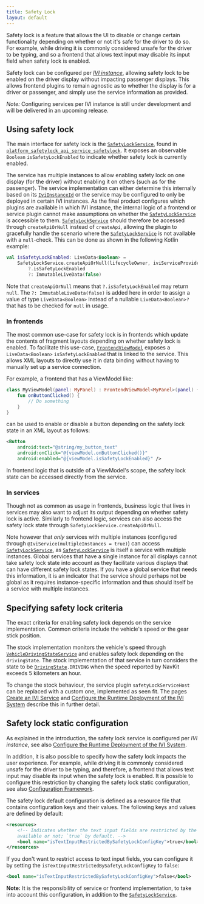 ```yaml
---
title: Safety Lock
layout: default
---
```


Safety lock is a feature that allows the UI to disable or change certain functionality depending on
whether or not it's safe for the driver to do so. For example, while driving it is commonly
considered unsafe for the driver to be typing, and so a frontend that allows text input may disable
its input field when safety lock is enabled.

Safety lock can be configured per
[_IVI instance_](/tomtom-digital-cockpit/documentation/tutorials-and-examples/deployment/configure-the-runtime-deployment-of-the-ivi-system),
allowing safety lock to be enabled on the driver display without impacting passenger displays. This
allows frontend plugins to remain agnostic as to whether the display is for a driver or passenger,
and simply use the service information as provided.

_Note:_ Configuring services per IVI instance is still under development and will be delivered in
an upcoming release.

## Using safety lock

The main interface for safety lock is the [`SafetyLockService`](TTIVI_PLATFORM_API), found in
[`platform_safetylock_api_service_safetylock`](TTIVI_PLATFORM_API). It exposes an observable `Boolean`
`isSafetyLockEnabled` to indicate whether safety lock is currently enabled.

The service has multiple instances to allow enabling safety lock on one display (for the driver)
without enabling it on others (such as for the passenger). The service implementation can either
determine this internally based on its [`IviInstanceId`](TTIVI_PLATFORM_API) or the service may be
configured to only be deployed in certain IVI instances. As the final product configures which
plugins are available in which IVI instance, the internal logic of a frontend or service plugin
cannot make assumptions on whether the [`SafetyLockService`](TTIVI_PLATFORM_API) is accessible to
them. [`SafetyLockService`](TTIVI_PLATFORM_API) should therefore be accessed through `createApiOrNull`
instead of `createApi`, allowing the plugin to gracefully handle the scenario where the
[`SafetyLockService`](TTIVI_PLATFORM_API) is not available with a `null`-check. This can be done as
shown in the following Kotlin example:

```kotlin
val isSafetyLockEnabled: LiveData<Boolean> =
    SafetyLockService.createApiOrNull(lifecycleOwner, iviServiceProvider)
        ?.isSafetyLockEnabled
        ?: ImmutableLiveData(false)
```

Note that `createApiOrNull` means that `?.isSafetyLockEnabled` may return `null`. The
`?: ImmutableLiveData(false)` is added here in order to assign a value of type `LiveData<Boolean>`
instead of a nullable `LiveData<Boolean>?` that has to be checked for `null` in usage.

### In frontends

The most common use-case for safety lock is in frontends which update the contents of fragment
layouts depending on whether safety lock is enabled. To facilitate this use-case,
[`FrontendViewModel`](TTIVI_PLATFORM_API) exposes a `LiveData<Boolean>` `isSafetyLockEnabled` that is
linked to the service. This allows XML layouts to directly use it in data binding without having to
manually set up a service connection.

For example, a frontend that has a ViewModel like:

```kotlin
class MyViewModel(panel: MyPanel) : FrontendViewModel<MyPanel>(panel) {
    fun onButtonClicked() {
        // Do something
    }
}
```

can be used to enable or disable a button depending on the safety lock state in an XML layout as
follows:

```xml
<Button
    android:text="@string/my_button_text"
    android:onClick="@{viewModel.onButtonClicked()}"
    android:enabled="@{viewModel.isSafetyLockEnabled}" />
```

In frontend logic that is outside of a ViewModel's scope, the safety lock state can be accessed
directly from the service.

### In services

Though not as common as usage in frontends, business logic that lives in services may also want to
adjust its output depending on whether safety lock is active. Similarly to frontend logic, services
can also access the safety lock state through `SafetyLockService.createApiOrNull`.

Note however that _only_ services with multiple instances (configured through
`@IviService(multipleInstances = true)`) can access [`SafetyLockService`](TTIVI_PLATFORM_API), as
[`SafetyLockService`](TTIVI_PLATFORM_API) is itself a service with multiple instances. Global services
that have a single instance for all displays cannot take safety lock state into account as they
facilitate various displays that can have different safety lock states. If you have a global service
that needs this information, it is an indicator that the service should perhaps not be global as it
requires instance-specific information and thus should itself be a service with multiple instances.

## Specifying safety lock criteria

The exact criteria for enabling safety lock depends on the service implementation. Common criteria
include the vehicle's speed or the gear stick position.

The stock implementation monitors the vehicle's speed through
[`VehicleDrivingStateService`](TTIVI_PLATFORM_API) and enables safety lock depending on the
`drivingState`. The stock implementation of that service in turn considers the state to be
[`DrivingState`](TTIVI_PLATFORM_API)`.DRIVING` when the speed reported by NavKit exceeds 5
kilometers an hour.

To change the stock behaviour, the service plugin `safetyLockServiceHost` can be replaced with a
custom one, implemented as seen fit. The pages
[Create an IVI Service](/tomtom-digital-cockpit/documentation/tutorials-and-examples/basics/create-an-ivi-service)
and
[Configure the Runtime Deployment of the IVI System](/tomtom-digital-cockpit/documentation/tutorials-and-examples/deployment/configure-the-runtime-deployment-of-the-ivi-system)
describe this in further detail.

## Safety lock static configuration

As explained in the introduction, the safety lock service is configured per _IVI instance_, see also
[Configure the Runtime Deployment of the IVI System](/tomtom-digital-cockpit/documentation/tutorials-and-examples/deployment/configure-the-runtime-deployment-of-the-ivi-system).

In addition, it is also possible to specify how the safety lock impacts the user experience.
For example, while driving it is commonly considered unsafe for the driver to be typing,
and therefore, a frontend that allows text input may disable its input when the safety lock is
enabled. It is possible to configure this restriction by changing the safety lock static
configuration, see also [Configuration Framework](/tomtom-digital-cockpit/documentation/development/platform-domains/configuration-framework).

The safety lock default configuration is defined as a resource file that contains configuration
keys and their values. The following keys and values are defined by default:

```xml
<resources>
    <!-- Indicates whether the text input fields are restricted by the safety lock mode when
    available or not; `true` by default. -->
    <bool name="isTextInputRestrictedBySafetyLockConfigKey">true</bool>
</resources>
```

If you don't want to restrict access to text input fields, you can configure it by setting the
`isTextInputRestrictedBySafetyLockConfigKey` to `false`:

```xml
<bool name="isTextInputRestrictedBySafetyLockConfigKey">false</bool>
```

__Note:__ It is the responsibility of service or frontend implementation, to take into account this
configuration, in addition to the [`SafetyLockService`](TTIVI_PLATFORM_API).
